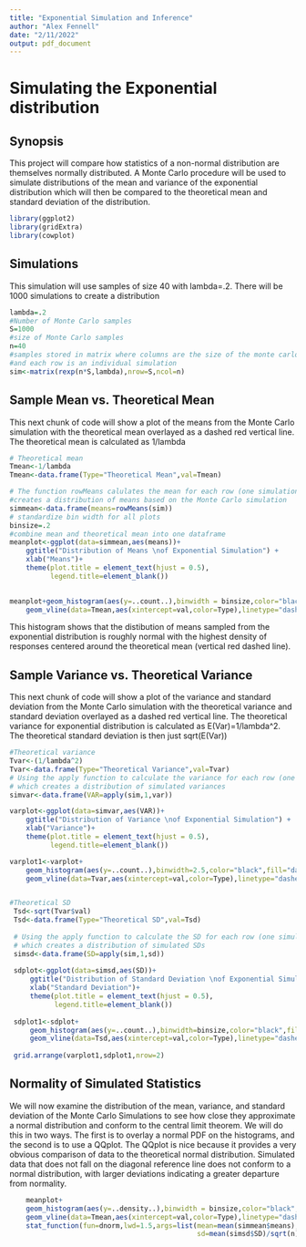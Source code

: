 ```yaml
---
title: "Exponential Simulation and Inference"
author: "Alex Fennell"
date: "2/11/2022"
output: pdf_document
---
```


# Simulating the Exponential distribution

## Synopsis
This project will compare how statistics of a non-normal distribution are 
themselves normally distributed. A Monte Carlo procedure will be used to simulate
distributions of the mean and variance of the exponential distribution
which will then be compared to the theoretical mean and standard deviation of the
distribution. 

```r
library(ggplot2)
library(gridExtra)
library(cowplot)
```

## Simulations
This simulation will use samples of size 40 with lambda=.2. There will be 1000
simulations to create a distribution

``` r
lambda=.2
#Number of Monte Carlo samples
S=1000
#size of Monte Carlo samples
n=40
#samples stored in matrix where columns are the size of the monte carlo samples
#and each row is an individual simulation
sim<-matrix(rexp(n*S,lambda),nrow=S,ncol=n)

```

## Sample Mean vs. Theoretical Mean
This next chunk of code will show a plot of the means from the Monte Carlo 
simulation with the theoretical mean overlayed as a dashed red vertical line. The
theoretical mean is calculated as 1/lambda
``` r
# Theoretical mean
Tmean<-1/lambda
Tmean<-data.frame(Type="Theoretical Mean",val=Tmean)

# The function rowMeans calulates the mean for each row (one simulation), which 
#creates a distribution of means based on the Monte Carlo simulation
simmean<-data.frame(means=rowMeans(sim))
# standardize bin width for all plots
binsize=.2
#combine mean and theoretical mean into one dataframe
meanplot<-ggplot(data=simmean,aes(means))+
    ggtitle("Distribution of Means \nof Exponential Simulation") +
    xlab("Means")+
    theme(plot.title = element_text(hjust = 0.5),
          legend.title=element_blank())
    

meanplot+geom_histogram(aes(y=..count..),binwidth = binsize,color="black",fill="lightblue")+
    geom_vline(data=Tmean,aes(xintercept=val,color=Type),linetype="dashed",size=1.5)

```

This histogram shows that the distibution of means sampled from the exponential
distribution is roughly normal with the highest density of responses centered 
around the theoretical mean (vertical red dashed line).

## Sample Variance vs. Theoretical Variance
This next chunk of code will show a plot of the variance and standard deviation
from the Monte Carlo simulation with the theoretical variance and standard deviation
overlayed as a dashed red vertical line. The theoretical variance for exponential 
distribution is calculated as E(Var)=1/lambda^2. The theoretical standard deviation
is then just sqrt(E(Var))
``` r
#Theoretical variance
Tvar<-(1/lambda^2)
Tvar<-data.frame(Type="Theoretical Variance",val=Tvar)
# Using the apply function to calculate the variance for each row (one simulation),
# which creates a distribution of simulated variances
simvar<-data.frame(VAR=apply(sim,1,var))

varplot<-ggplot(data=simvar,aes(VAR))+
    ggtitle("Distribution of Variance \nof Exponential Simulation") +
    xlab("Variance")+
    theme(plot.title = element_text(hjust = 0.5),
          legend.title=element_blank())

varplot1<-varplot+
    geom_histogram(aes(y=..count..),binwidth=2.5,color="black",fill="darkgreen")+
    geom_vline(data=Tvar,aes(xintercept=val,color=Type),linetype="dashed",size=1.5) 


#Theoretical SD
 Tsd<-sqrt(Tvar$val)
 Tsd<-data.frame(Type="Theoretical SD",val=Tsd)
 
 # Using the apply function to calculate the SD for each row (one simulation),
 # which creates a distribution of simulated SDs
 simsd<-data.frame(SD=apply(sim,1,sd))
 
 sdplot<-ggplot(data=simsd,aes(SD))+
     ggtitle("Distribution of Standard Deviation \nof Exponential Simulation") +
     xlab("Standard Deviation")+
     theme(plot.title = element_text(hjust = 0.5),
           legend.title=element_blank())
 
 sdplot1<-sdplot+
     geom_histogram(aes(y=..count..),binwidth=binsize,color="black",fill="lightgreen")+
     geom_vline(data=Tsd,aes(xintercept=val,color=Type),linetype="dashed",size=1.5)
 
 grid.arrange(varplot1,sdplot1,nrow=2)

```


## Normality of Simulated Statistics
We will now examine the distribution of the mean, variance, and standard deviation
of the Monte Carlo Simulations to see how close they approximate a normal distribution
and conform to the central limit theorem. We will do this in two ways. The first
is to overlay a normal PDF on the histograms, and the second is to use a QQplot.
The QQplot is nice because it provides a very obvious comparison of data to the
theoretical normal distribution. Simulated data that does not fall on the diagonal 
reference line does not conform to a normal distribution, with larger deviations
indicating a greater departure from normality.

```r
    meanplot+
    geom_histogram(aes(y=..density..),binwidth = binsize,color="black",fill="lightblue")+
    geom_vline(data=Tmean,aes(xintercept=val,color=Type),linetype="dashed",size=1.5)+
    stat_function(fun=dnorm,lwd=1.5,args=list(mean=mean(simmean$means),
                                              sd=mean(simsd$SD)/sqrt(n)))


```
